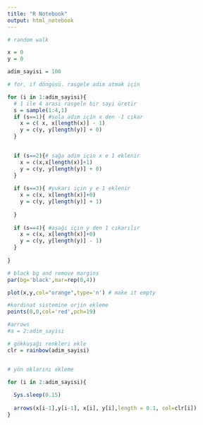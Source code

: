 ```yaml
---
title: "R Notebook"
output: html_notebook
---
```


```r
# random walk

x = 0
y = 0

adim_sayisi = 100

# for, if döngüsü. rasgele adim atmak için

for (i in 1:adim_sayisi){
  # 1 ile 4 arasi rasgele bir sayi üretir
  s = sample(1:4,1)
  if (s==1){ #sola adım için x den -1 cıkar
    x = c( x, x[length(x)] - 1)
    y = c(y, y[length(y)] + 0)
  }
  

  if (s==2){# sağa adim için x e 1 eklenir
    x = c(x,x[length(x)]+1)
    y = c(y, y[length(y)] + 0)
  }
  
  if (s==3){ #yukari için y e 1 eklenir
    x = c(x, x[length(x)]+0)
    y = c(y, y[length(y)] + 1)
    
  }
  
  if (s==4){ #aşağı için y den 1 cıkarılır
    x = c(x, x[length(x)]+0)
    y = c(y, y[length(y)] - 1)
  }
  
}

# black bg and remove margins
par(bg='black',mar=rep(0,4))

plot(x,y,col="orange",type='n') # make it empty

#kordinat sistemine orjin ekleme
points(0,0,col='red',pch=19)

#arrows 
#a = 2:adim_sayisi

# gökkuşağı renkleri ekle
clr = rainbow(adim_sayisi)


# yön oklarını ekleme

for (i in 2:adim_sayisi){
 
  Sys.sleep(0.15)
  
  arrows(x[i-1],y[i-1], x[i], y[i],length = 0.1, col=clr[i])
}


```

